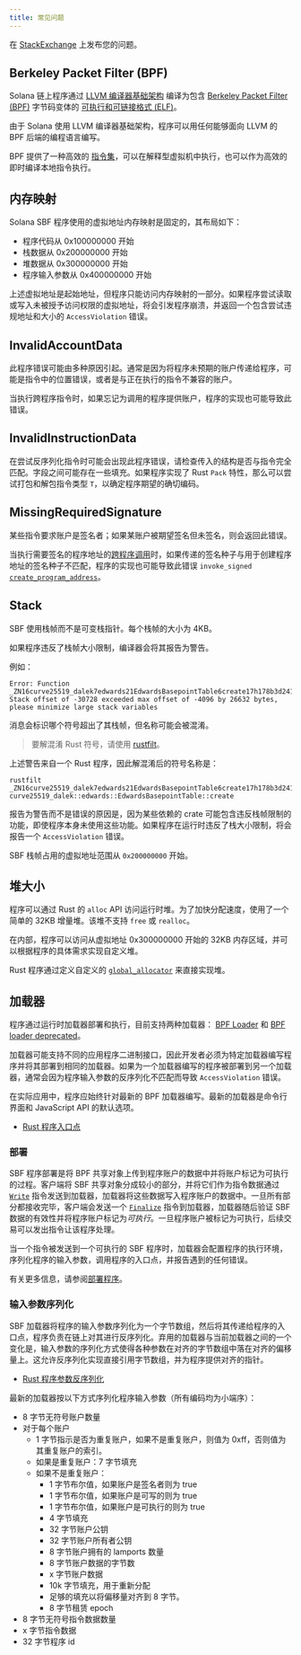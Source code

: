 ```yaml
---
title: 常见问题
---
```


在 [StackExchange](https://solana.stackexchange.com/questions/ask)
上发布您的问题。

## Berkeley Packet Filter (BPF)

Solana 链上程序通过 [LLVM 编译器基础架构](https://llvm.org/) 编译为包含
[Berkeley Packet Filter (BPF)](https://en.wikipedia.org/wiki/Berkeley_Packet_Filter)
字节码变体的
[可执行和可链接格式 (ELF)](https://en.wikipedia.org/wiki/Executable_and_Linkable_Format)。

由于 Solana 使用 LLVM 编译器基础架构，程序可以用任何能够面向 LLVM 的 BPF 后端的编程语言编写。

BPF 提供了一种高效的
[指令集](https://github.com/iovisor/bpf-docs/blob/master/eBPF.md)，可以在解释型虚拟机中执行，也可以作为高效的即时编译本地指令执行。

## 内存映射

Solana SBF 程序使用的虚拟地址内存映射是固定的，其布局如下：

- 程序代码从 0x100000000 开始
- 栈数据从 0x200000000 开始
- 堆数据从 0x300000000 开始
- 程序输入参数从 0x400000000 开始

上述虚拟地址是起始地址，但程序只能访问内存映射的一部分。如果程序尝试读取或写入未被授予访问权限的虚拟地址，将会引发程序崩溃，并返回一个包含尝试违规地址和大小的
`AccessViolation` 错误。

## InvalidAccountData

此程序错误可能由多种原因引起。通常是因为将程序未预期的账户传递给程序，可能是指令中的位置错误，或者是与正在执行的指令不兼容的账户。

当执行跨程序指令时，如果忘记为调用的程序提供账户，程序的实现也可能导致此错误。

## InvalidInstructionData

在尝试反序列化指令时可能会出现此程序错误，请检查传入的结构是否与指令完全匹配。字段之间可能存在一些填充。如果程序实现了 Rust
`Pack` 特性，那么可以尝试打包和解包指令类型 `T`，以确定程序期望的确切编码。

## MissingRequiredSignature

某些指令要求账户是签名者；如果某账户被期望签名但未签名，则会返回此错误。

当执行需要签名的程序地址的[跨程序调用](/docs/core/cpi)时，如果传递的签名种子与用于创建程序地址的签名种子不匹配，程序的实现也可能导致此错误
`invoke_signed`
[`create_program_address`](/docs/core/pda#createprogramaddress)。

## Stack

SBF 使用栈帧而不是可变栈指针。每个栈帧的大小为 4KB。

如果程序违反了栈帧大小限制，编译器会将其报告为警告。

例如：

```text
Error: Function _ZN16curve25519_dalek7edwards21EdwardsBasepointTable6create17h178b3d2411f7f082E Stack offset of -30728 exceeded max offset of -4096 by 26632 bytes, please minimize large stack variables
```

消息会标识哪个符号超出了其栈帧，但名称可能会被混淆。

> 要解混淆 Rust 符号，请使用 [rustfilt](https://github.com/luser/rustfilt)。

上述警告来自一个 Rust 程序，因此解混淆后的符号名称是：

```shell
rustfilt _ZN16curve25519_dalek7edwards21EdwardsBasepointTable6create17h178b3d2411f7f082E
curve25519_dalek::edwards::EdwardsBasepointTable::create
```

报告为警告而不是错误的原因是，因为某些依赖的 crate 可能包含违反栈帧限制的功能，即使程序本身未使用这些功能。如果程序在运行时违反了栈大小限制，将会报告一个
`AccessViolation` 错误。

SBF 栈帧占用的虚拟地址范围从 `0x200000000` 开始。

## 堆大小

程序可以通过 Rust 的 `alloc`
API 访问运行时堆。为了加快分配速度，使用了一个简单的 32KB 增量堆。该堆不支持
`free` 或 `realloc`。

在内部，程序可以访问从虚拟地址 0x300000000 开始的 32KB 内存区域，并可以根据程序的具体需求实现自定义堆。

Rust 程序通过定义自定义的
[`global_allocator`](https://github.com/solana-labs/solana/blob/d9b0fc0e3eec67dfe4a97d9298b15969b2804fab/sdk/program/src/entrypoint.rs#L72)
来直接实现堆。

## 加载器

程序通过运行时加载器部署和执行，目前支持两种加载器：
[BPF Loader](https://github.com/solana-labs/solana/blob/7ddf10e602d2ed87a9e3737aa8c32f1db9f909d8/sdk/program/src/bpf_loader.rs#L17)
和
[BPF loader deprecated](https://github.com/solana-labs/solana/blob/7ddf10e602d2ed87a9e3737aa8c32f1db9f909d8/sdk/program/src/bpf_loader_deprecated.rs#L14)。

加载器可能支持不同的应用程序二进制接口，因此开发者必须为特定加载器编写程序并将其部署到相同的加载器。如果为一个加载器编写的程序被部署到另一个加载器，通常会因为程序输入参数的反序列化不匹配而导致
`AccessViolation` 错误。

在实际应用中，程序应始终针对最新的 BPF 加载器编写。最新的加载器是命令行界面和 JavaScript
API 的默认选项。

- [Rust 程序入口点](/docs/programs/lang-rust#program-entrypoint)

### 部署

SBF 程序部署是将 BPF 共享对象上传到程序账户的数据中并将账户标记为可执行的过程。客户端将 SBF 共享对象分成较小的部分，并将它们作为指令数据通过
[`Write`](https://github.com/solana-labs/solana/blob/bc7133d7526a041d1aaee807b80922baa89b6f90/sdk/program/src/loader_instruction.rs#L13)
指令发送到加载器，加载器将这些数据写入程序账户的数据中。一旦所有部分都接收完毕，客户端会发送一个
[`Finalize`](https://github.com/solana-labs/solana/blob/bc7133d7526a041d1aaee807b80922baa89b6f90/sdk/program/src/loader_instruction.rs#L30)
指令到加载器，加载器随后验证 SBF 数据的有效性并将程序账户标记为*可执行*。一旦程序账户被标记为可执行，后续交易可以发出指令让该程序处理。

当一个指令被发送到一个可执行的 SBF 程序时，加载器会配置程序的执行环境，序列化程序的输入参数，调用程序的入口点，并报告遇到的任何错误。

有关更多信息，请参阅[部署程序](/docs/programs/deploying)。

### 输入参数序列化

SBF 加载器将程序的输入参数序列化为一个字节数组，然后将其传递给程序的入口点，程序负责在链上对其进行反序列化。弃用的加载器与当前加载器之间的一个变化是，输入参数的序列化方式使得各种参数在对齐的字节数组中落在对齐的偏移量上。这允许反序列化实现直接引用字节数组，并为程序提供对齐的指针。

- [Rust 程序参数反序列化](/docs/programs/lang-rust#parameter-deserialization)

最新的加载器按以下方式序列化程序输入参数（所有编码均为小端序）：

- 8 字节无符号账户数量
- 对于每个账户
  - 1 字节指示是否为重复账户，如果不是重复账户，则值为 0xff，否则值为其重复账户的索引。
  - 如果是重复账户：7 字节填充
  - 如果不是重复账户：
    - 1 字节布尔值，如果账户是签名者则为 true
    - 1 字节布尔值，如果账户是可写的则为 true
    - 1 字节布尔值，如果账户是可执行的则为 true
    - 4 字节填充
    - 32 字节账户公钥
    - 32 字节账户所有者公钥
    - 8 字节账户拥有的 lamports 数量
    - 8 字节账户数据的字节数
    - x 字节账户数据
    - 10k 字节填充，用于重新分配
    - 足够的填充以将偏移量对齐到 8 字节。
    - 8 字节租赁 epoch
- 8 字节无符号指令数据数量
- x 字节指令数据
- 32 字节程序 id
